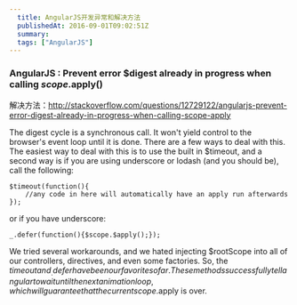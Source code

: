 ```yaml
---
  title: AngularJS开发异常和解决方法
  publishedAt: 2016-09-01T09:02:51Z
  summary:
  tags: ["AngularJS"]
---
```


### AngularJS : Prevent error $digest already in progress when calling $scope.$apply()

解决方法：http://stackoverflow.com/questions/12729122/angularjs-prevent-error-digest-already-in-progress-when-calling-scope-apply

The digest cycle is a synchronous call. It won't yield control to the browser's event loop until it is done. There are a few ways to deal with this. The easiest way to deal with this is to use the built in $timeout, and a second way is if you are using underscore or lodash (and you should be), call the following:

```
$timeout(function(){
    //any code in here will automatically have an apply run afterwards
});
```

or if you have underscore:

```
_.defer(function(){$scope.$apply();});
```

We tried several workarounds, and we hated injecting $rootScope into all of our controllers, directives, and even some factories. So, the $timeout and _.defer have been our favorite so far. These methods successfully tell angular to wait until the next animation loop, which will guarantee that the current scope.$apply is over.

